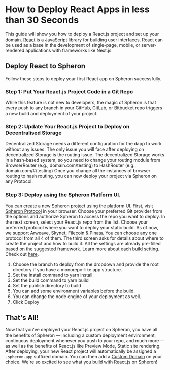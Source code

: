 
# How to Deploy React Apps in less than 30 Seconds

This guide will show you how to deploy a React.js project and set up your domain.
[React](https://reactjs.org/) is a JavaScript library for building user interfaces. React can be used as a base in the development of single-page, mobile, or server-rendered applications with frameworks like Next.js.

## Deploy React to Spheron

Follow these steps to deploy your first React app on Spheron successfully.

### Step 1: Put Your React.js Project Code in a Git Repo

While this feature is not new to developers, the magic of Spheron is that every push to any branch in your GitHub, GitLab, or Bitbucket repo triggers a new build and deployment of your project.

### Step 2: Update Your React.js Project to Deploy on Decentralised Storage

Decentralized Storage needs a different configuration for the dapp to work without any issues. The only issue you will face after deploying on decentralized Storage is the routing issue. The decentralized Storage works in a hash-based system, so you need to change your routing module from BrowserRouter (e.g., domain.com/testing) to HashRouter (e.g., domain.com/#/testing)
Once you change all the instances of browser routing to hash routing, you can now deploy your project via Spheron on any Protocol.

### Step 3: Deploy using the Spheron Platform UI.

You can create a new Spheron project using the platform UI. First, visit [Spheron Protocol](https://app.spheron.network/) in your browser.
Choose your preferred Git provider from the options and authorize Spheron to access the repo you want to deploy.
In the next screen, select your React.js repo from the list.
Choose your preferred protocol where you want to deploy your static build. As of now, we support Arweave, Skynet, Filecoin & Pinata. You can choose any one protocol from all 4 of them.
The third screen asks for details about where to create the project and how to build it. All the settings are already pre-filled based on the suggested framework. Learn more about each build setting. Check out [here](https://docs.spheron.network/deployments/get-started#configuring-the-deployment).

1. Choose the branch to deploy from the dropdown and provide the root directory if you have a monorepo-like app structure.
2. Set the install command to yarn install
3. Set the build command to yarn build
4. Set the publish directory to build
5. You can add some environment variables before the build.
6. You can change the node engine of your deployment as well.
7. Click Deploy

## That's All!

Now that you've deployed your React.js project on Spheron, you have all the benefits of Spheron — including a custom deployment environment, continuous deployment whenever you push to your repo, and much more — as well as the benefits of React.js like Preview Mode, Static site rendering.
After deploying, your new React project will automatically be assigned a `.spheron.app` suffixed domain. You can then add a [Custom Domain](https://docs.spheron.network/domain-and-https/centralized-domain/attach-domain) on your choice.
We're so excited to see what you build with React.js on Spheron!

<Navigation name="Deploy React App" />
